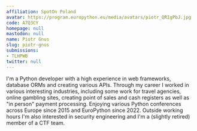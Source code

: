 ```yaml
---
affiliation: SpotOn Poland
avatar: https://program.europython.eu/media/avatars/piotr_QRIgPbJ.jpg
code: A7Q3CY
homepage: null
mastodon: null
name: Piotr Gnus
slug: piotr-gnus
submissions:
- TLHPWB
twitter: null
---
```


I'm a Python developer with a high experience in web frameworks, database ORMs and creating various APIs. Through my career I worked in various interesting industries, including some work for travel agencies, online gambling sites, creating point of sales and cash registers as well as "in person" payment processing. Enjoying various Python conferences across Europe since 2015 and EuroPython since 2022. Outside working hours I'm also interested in security engineering and I'm a (slightly retired) member of a CTF team.
